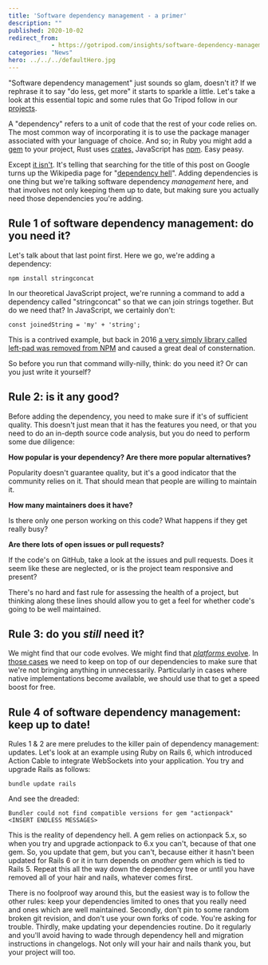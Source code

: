 ```yaml
---
title: 'Software dependency management - a primer'
description: ""
published: 2020-10-02
redirect_from: 
            - https://gotripod.com/insights/software-dependency-management-a-primer/
categories: "News"
hero: ../../../defaultHero.jpg
---
```

<!-- wp:paragraph -->

"Software dependency management" just sounds so glam, doesn't it? If we rephrase it to say "do less, get more" it starts to sparkle a little. Let's take a look at this essential topic and some rules that Go Tripod follow in our [projects](https://gotripod.com/work/).

<!-- /wp:paragraph -->

<!-- wp:paragraph -->

A "dependency" refers to a unit of code that the rest of your code relies on. The most common way of incorporating it is to use the package manager associated with your language of choice. And so; in Ruby you might add a [gem](https://rubygems.org/) to your project, Rust uses [crates,](https://crates.io/) JavaScript has [npm](https://npmjs.org). Easy peasy.

<!-- /wp:paragraph -->

<!-- wp:paragraph -->

Except [it isn't](https://www.youtube.com/watch?v=7mAFiPVs3tM). It's telling that searching for the title of this post on Google turns up the Wikipedia page for "[dependency hell](https://en.wikipedia.org/wiki/Dependency_hell)". Adding dependencies is one thing but we're talking software dependency _management_ here, and that involves not only keeping them up to date, but making sure you actually need those dependencies you're adding.

<!-- /wp:paragraph -->

<!-- wp:heading -->

## Rule 1 of software dependency management: do you need it?

<!-- /wp:heading -->

<!-- wp:paragraph -->

Let's talk about that last point first. Here we go, we're adding a dependency:

<!-- /wp:paragraph -->

<!-- wp:code -->

```
npm install stringconcat
```

<!-- /wp:code -->

<!-- wp:paragraph -->

In our theoretical JavaScript project, we're running a command to add a dependency called "stringconcat" so that we can join strings together. But do we need that? In JavaScript, we certainly don't:

<!-- /wp:paragraph -->

<!-- wp:code -->

```
const joinedString = 'my' + 'string';
```

<!-- /wp:code -->

<!-- wp:paragraph -->

This is a contrived example, but back in 2016 [a very simply library called left-pad was removed from NPM](https://qz.com/646467/how-one-programmer-broke-the-internet-by-deleting-a-tiny-piece-of-code/) and caused a great deal of consternation.

<!-- /wp:paragraph -->

<!-- wp:paragraph -->

So before you run that command willy-nilly, think: do you need it? Or can you just write it yourself?

<!-- /wp:paragraph -->

<!-- wp:heading -->

## Rule 2: is it any good?

<!-- /wp:heading -->

<!-- wp:paragraph -->

Before adding the dependency, you need to make sure if it's of sufficient quality. This doesn't just mean that it has the features you need, or that you need to do an in-depth source code analysis, but you do need to perform some due diligence:

<!-- /wp:paragraph -->

<!-- wp:paragraph -->

**How popular is your dependency? Are there more popular alternatives?**

<!-- /wp:paragraph -->

<!-- wp:paragraph -->

Popularity doesn't guarantee quality, but it's a good indicator that the community relies on it. That should mean that people are willing to maintain it.

<!-- /wp:paragraph -->

<!-- wp:paragraph -->

**How many maintainers does it have?**

<!-- /wp:paragraph -->

<!-- wp:paragraph -->

Is there only one person working on this code? What happens if they get really busy?

<!-- /wp:paragraph -->

<!-- wp:paragraph -->

**Are there lots of open issues or pull requests?**

<!-- /wp:paragraph -->

<!-- wp:paragraph -->

If the code's on GitHub, take a look at the issues and pull requests. Does it seem like these are neglected, or is the project team responsive and present?

<!-- /wp:paragraph -->

<!-- wp:paragraph -->

There's no hard and fast rule for assessing the health of a project, but thinking along these lines should allow you to get a feel for whether code's going to be well maintained.

<!-- /wp:paragraph -->

<!-- wp:heading -->

## Rule 3: do you _still_ need it?

<!-- /wp:heading -->

<!-- wp:paragraph -->

We might find that our code evolves. We might find that [_platforms_ evolve](https://caniuse.com/). In [those cases](https://developer.mozilla.org/en-US/docs/Web/JavaScript/Reference/Global_Objects/String/padStart) we need to keep on top of our dependencies to make sure that we're not bringing anything in unnecessarily. Particularly in cases where native implementations become available, we should use that to get a speed boost for free.

<!-- /wp:paragraph -->

<!-- wp:heading -->

## Rule 4 of software dependency management: keep up to date!

<!-- /wp:heading -->

<!-- wp:paragraph -->

Rules 1 & 2 are mere preludes to the killer pain of dependency management: updates. Let's look at an example using Ruby on Rails 6, which introduced Action Cable to integrate WebSockets into your application. You try and upgrade Rails as follows:

<!-- /wp:paragraph -->

<!-- wp:code -->

```
bundle update rails
```

<!-- /wp:code -->

<!-- wp:paragraph -->

And see the dreaded:

<!-- /wp:paragraph -->

<!-- wp:code -->

```
Bundler could not find compatible versions for gem "actionpack"
<INSERT ENDLESS MESSAGES>
```

<!-- /wp:code -->

<!-- wp:paragraph -->

This is the reality of dependency hell. A gem relies on actionpack 5.x, so when you try and upgrade actionpack to 6.x you can't, because of that one gem. So, you update that gem, but you can't, because either it hasn't been updated for Rails 6 or it in turn depends on _another_ gem which is tied to Rails 5. Repeat this all the way down the dependency tree or until you have removed all of your hair and nails, whatever comes first.

<!-- /wp:paragraph -->

<!-- wp:paragraph -->

There is no foolproof way around this, but the easiest way is to follow the other rules: keep your dependencies limited to ones that you really need and ones which are well maintained. Secondly, don't pin to some random broken git revision, and don't use your own forks of code. You're asking for trouble. Thirdly, make updating your dependencies routine. Do it regularly and you'll avoid having to wade through dependency hell and migration instructions in changelogs. Not only will your hair and nails thank you, but your project will too.

<!-- /wp:paragraph -->

<!-- wp:heading -->

<!-- /wp:paragraph -->
